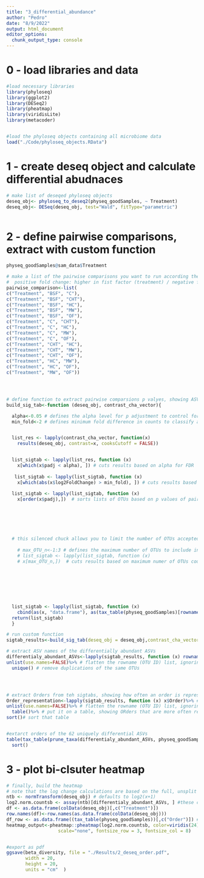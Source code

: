 ```yaml
---
title: "3_differential_abundance"
author: "Pedro"
date: "8/9/2022"
output: html_document
editor_options: 
  chunk_output_type: console
---
```


# 0 - load libraries and data
```r

#load necessary libraries
library(phyloseq)
library(ggplot2)
library(DESeq2)
library(pheatmap)
library(viridisLite)
library(metacoder)


#load the phyloseq objects containing all microbiome data
load("./Code/phyloseq_objects.RData")

```



# 1 - create deseq object and calculate differential abudnaces
```r


# make list of deseqed phyloseq objects
deseq_obj<- phyloseq_to_deseq2(physeq_goodSamples, ~ Treatment)
deseq_obj<- DESeq(deseq_obj, test="Wald", fitType="parametric")



```



# 2 - define pairwise comparisons, extract  with custom function
```r

physeq_goodSamples@sam_data$Treatment

# make a list of the pairwise comparisons you want to run according the treatment ; 
#  positive fold change: higher in fist factor (treatment) / negative fold change: higher in second factor(control)
pairwise_comparison<-list(
c("Treatment", "BSF", "C"),
c("Treatment", "BSF", "CHT"), 
c("Treatment", "BSF", "HC"),
c("Treatment", "BSF", "MW"),
c("Treatment", "BSF", "OF"),
c("Treatment", "C", "CHT"),
c("Treatment", "C", "HC"),
c("Treatment", "C", "MW"),
c("Treatment", "C", "OF"),
c("Treatment", "CHT", "HC"),
c("Treatment", "CHT", "MW"),
c("Treatment", "CHT", "OF"),
c("Treatment", "HC", "MW"),
c("Treatment", "HC", "OF"),
c("Treatment", "MW", "OF"))




# define function to extract pairwise comparsions p valyes, showing ASVs that are different and its taxonomeis
build_sig_tab<-function (deseq_obj, contrast_cha_vector){

  alpha<-0.05 # defines the alpha level for p adjustment to control for false discovery rate
  min_fold<-2 # defines minimum fold difference in counts to classify an OTU as differential


  list_res <- lapply(contrast_cha_vector, function(x) 
    results(deseq_obj, contrast=x, cooksCutoff = FALSE))


  list_sigtab <- lapply(list_res, function (x) 
    x[which(x$padj < alpha), ]) # cuts results based on alpha for FDR
  
   list_sigtab <- lapply(list_sigtab, function (x) 
    x[which(abs(x$log2FoldChange) > min_fold), ]) # cuts results based on minimum fold change
   
  list_sigtab <- lapply(list_sigtab, function (x) 
    x[order(x$padj),])  # sorts lists of OTUs based on p values of pairwise abundance differences
  
  
  
  
  
  
  # this silenced chuck allows you to limit the number of OTUs accepted as diferential in each comparision. note that if you define the minimum number as 1:40 (1 to 40) but you only hace 39 differentially abundannt OTUs the function will crash and you will not have these results. just remove the hashtags below to limt to 3 top differentially abundant OTUs
  
    # max_OTU_n<-1:3 # defines the maximum number of OTUs to include in each pairwise coparison
    # list_sigtab <- lapply(list_sigtab, function (x) 
    # x[max_OTU_n,])  # cuts results based on maximum numer of OTUs counted as differential
  
  
  
  
  
  
    
  list_sigtab <- lapply(list_sigtab, function (x) 
    cbind(as(x, "data.frame"), as(tax_table(physeq_goodSamples)[rownames(x), ], "matrix"))) # here we only colect the taxa names from the original, unsplit, phyloseq object
  return(list_sigtab)
  }

# run custom function
sigtab_results<-build_sig_tab(deseq_obj = deseq_obj,contrast_cha_vector = pairwise_comparison)

# extract ASV names of the differentially abundant ASVs
differentialy_abundant_ASVs<-lapply(sigtab_results, function (x) rownames(x))%>% # extract the rownames from the list, then....
unlist(use.names=FALSE)%>% # flatten the rowname (OTU ID) list, ignoring the names of the lists, then...
  unique() # remove duplications of the same OTUs




# extract Orders from teh sigtabs, showing how often an order is represented
Order_representation<-lapply(sigtab_results, function (x) x$Order)%>% # extract the rownames from the list, then....
unlist(use.names=FALSE)%>% # flatten the rowname (OTU ID) list, ignoring the names of the lists, then...
  table()%>% # put it on a table, showing ORders that are more often represented
sort()# sort that table


#extarct orders of the 62 uniquely differential ASVs
table(tax_table(prune_taxa(differentialy_abundant_ASVs, physeq_goodSamples))[,4])%>% 
  sort()
```

# 3 - plot bi-clsuter heatmap
```r

# finally, build the heatmap
# note that the log change calculations are based on the full, unsplit and unlisted deseq2 object (that is, our complete dataset)
ntb <- normTransform(deseq_obj) # defaults to log2(x+1)
log2.norm.countsb <- assay(ntb)[differentialy_abundant_ASVs, ] #these colnames should match rownames(df)
df <- as.data.frame(colData(deseq_obj)[,c("Treatment")])
row.names(df)<-row.names(as.data.frame(colData(deseq_obj)))
df_row <- as.data.frame((tax_table(physeq_goodSamples))[,c("Order")]) # here you can change to Class, ORder, etc...S
heatmap_output<-pheatmap::pheatmap(log2.norm.countsb, color=viridis(24), annotation_col=df, annotation_row=df_row, main="log2(counts + 1)", 
                   scale="none", fontsize_row = 3, fontsize_col = 8)


#export as pdf
ggsave(beta_diversity, file = "./Results/2_deseq_order.pdf", 
       width = 20, 
       height = 20, 
       units = "cm"  )



```
